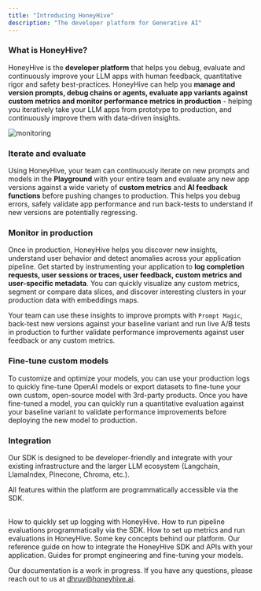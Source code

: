 ```yaml
---
title: "Introducing HoneyHive"
description: "The developer platform for Generative AI"
---
```


### What is HoneyHive?

HoneyHive is the **developer platform** that helps you debug, evaluate and continuously improve your LLM apps with human feedback, quantitative rigor and safety best-practices. HoneyHive can help you **manage and version prompts, debug chains or agents, evaluate app variants against custom metrics and monitor performance metrics in production** - helping you iteratively take your LLM apps from prototype to production, and continuously improve them with data-driven insights.

![monitoring](/images/monitoring.png)

### Iterate and evaluate

Using HoneyHive, your team can continuously iterate on new prompts and models in the **Playground** with your entire team and evaluate any new app versions against a wide variety of **custom metrics** and **AI feedback functions** before pushing changes to production. This helps you debug errors, safely validate app performance and run back-tests to understand if new versions are potentially regressing.

### Monitor in production

Once in production, HoneyHive helps you discover new insights, understand user behavior and detect anomalies across your application pipeline. Get started by instrumenting your application to **log completion requests, user sessions or traces, user feedback, custom metrics and user-specific metadata**. You can quickly visualize any custom metrics, segment or compare data slices, and discover interesting clusters in your production data with embeddings maps.

Your team can use these insights to improve prompts with `Prompt Magic`, back-test new versions against your baseline variant and run live A/B tests in production to further validate performance improvements against user feedback or any custom metrics.

### Fine-tune custom models

To customize and optimize your models, you can use your production logs to quickly fine-tune OpenAI models or export datasets to fine-tune your own custom, open-source model with 3rd-party products. Once you have fine-tuned a model, you can quickly run a quantitative evaluation against your baseline variant to validate performance improvements before deploying the new model to production.

### Integration

Our SDK is designed to be developer-friendly and integrate with your existing infrastructure and the larger LLM ecosystem (Langchain, LlamaIndex, Pinecone, Chroma, etc.). 

<Tip>All features within the platform are programmatically accessible via the SDK.</Tip>

<br />

<CardGroup>
  <Card title="Log Requests & Feedback" icon="rectangle-terminal" href="/quickstart/completions-quickstart">
    How to quickly set up logging with HoneyHive.
  </Card>
  <Card title="Log Evaluation Runs" icon="rectangle-terminal" href="/programmatic-evals">
    How to run pipeline evaluations programmatically via the SDK.
  </Card>
  <Card title="Create Evaluation Metrics" icon="rectangle-terminal" href="/metrics-overview">
    How to set up metrics and run evaluations in HoneyHive.
  </Card>
  <Card title="Concepts" icon="sliders" href="/concepts">
    Some key concepts behind our platform.
  </Card>
  <Card title="API Reference Guide" icon="heading" href="/api-reference/authentication">
    Our reference guide on how to integrate the HoneyHive SDK and APIs with your application.
  </Card>
  <Card title="Prompt Engineering and Fine-Tuning Guides" icon="heading" href="/resources">
    Guides for prompt engineering and fine-tuning your models.
  </Card>
</CardGroup>

<br />

<Note>Our documentation is a work in progress. If you have any questions, please reach out to us at [dhruv@honeyhive.ai](mailto:dhruv@honeyhive.ai).</Note>
